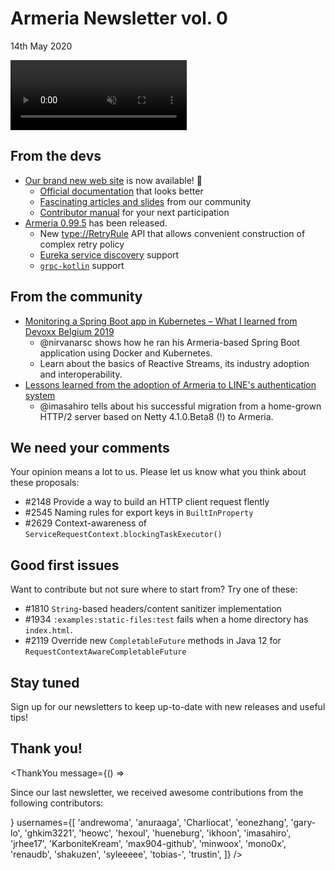 # Armeria Newsletter vol. 0

14th May 2020

<video class="hideOnReducedMotion" src="../../images/armeria.m4v" preload="none" autoplay muted loop style="width: 282px; height: 112px;">
  <img src="../../images/armeria.gif" loading="lazy" width="282" height="112" />
</video>

## From the devs

- [Our brand new web site](https://line.github.io/armeria) is now available! 🦄
  - [Official documentation](https://line.github.io/armeria/docs) that looks better
  - [Fascinating articles and slides](https://line.github.io/armeria/community/articles) from our community
  - [Contributor manual](https://line.github.io/armeria/community) for your next participation
- [Armeria 0.99.5](/release-notes/0.99.5) has been released.
  - New <type://RetryRule> API that allows convenient construction of complex retry policy
  - [Eureka service discovery](https://spring.io/guides/gs/service-registration-and-discovery/) support
  - [`grpc-kotlin`](https://github.com/grpc/grpc-kotlin) support

## From the community

- [Monitoring a Spring Boot app in Kubernetes – What I learned from Devoxx Belgium 2019](https://engineering.linecorp.com/en/blog/monitoring-a-spring-boot-app-in-kubernetes-what-i-learned-from-devoxx-belgium-2019/)
  - @nirvanarsc shows how he ran his Armeria-based Spring Boot application using Docker and Kubernetes.
  - Learn about the basics of Reactive Streams, its industry adoption and interoperability.
- [Lessons learned from the adoption of Armeria to LINE's authentication system](https://speakerdeck.com/line_developers/lesson-learned-from-the-adoption-of-armeria-to-lines-authentication-system?slide=8)
  - @imasahiro tells about his successful migration from a home-grown HTTP/2 server based on Netty 4.1.0.Beta8 (!) to Armeria.

## We need your comments

Your opinion means a lot to us. Please let us know what you think about these proposals:

- #2148 Provide a way to build an HTTP client request flently
- #2545 Naming rules for export keys in `BuiltInProperty`
- #2629 Context-awareness of `ServiceRequestContext.blockingTaskExecutor()`

## Good first issues

Want to contribute but not sure where to start from? Try one of these:

- #1810 `String`-based headers/content sanitizer implementation
- #1934 `:examples:static-files:test` fails when a home directory has `index.html`.
- #2119 Override new `CompletableFuture` methods in Java 12 for `RequestContextAwareCompletableFuture`

## Stay tuned

Sign up for our newsletters to keep up-to-date with new releases and useful tips!

<div style="max-width: 320px; margin-top: 0.5rem;">
  <Mailchimp />
</div>

## Thank you!

<ThankYou
  message={() => <p>Since our last newsletter, we received awesome contributions from the following contributors:</p>}
  usernames={[
    'andrewoma',
    'anuraaga',
    'Charliocat',
    'eonezhang',
    'gary-lo',
    'ghkim3221',
    'heowc',
    'hexoul',
    'hueneburg',
    'ikhoon',
    'imasahiro',
    'jrhee17',
    'KarboniteKream',
    'max904-github',
    'minwoox',
    'mono0x',
    'renaudb',
    'shakuzen',
    'syleeeee',
    'tobias-',
    'trustin',
  ]}
/>
